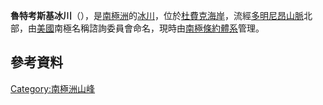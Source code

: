{{coord|85|11|S|166|21|E|display=title}}

'''魯特考斯基冰川'''（{{lang-en|Rutkowski Glacier}}），是[[南極洲|南極洲]]的[[冰川|冰川]]，位於[[杜費克海岸|杜費克海岸]]，流經[[多明尼昂山脈|多明尼昂山脈]]北部，由[[美國|美國]]南極名稱諮詢委員會命名，現時由[[南極條約體系|南極條約體系]]管理。

==參考資料==
{{usgs-gazetteer}}

{{DEFAULTSORT:Rutkowski Glacier}}
[[Category:南極洲山峰|Category:南極洲山峰]]


{{DufekCoast-geo-stub}}